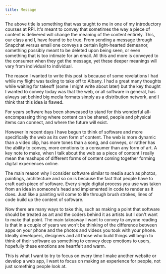 ```yaml
---
title: Message
---
```


The above title is something that was taught to me in one of my introductory courses at RPI. It's meant to convey that sometimes the way a piece of content is delivered will change the meaning of the content entirely. This, our class and I, have found to be true. From sending a message through Snapchat versus email one conveys a certain light-hearted demeanor, something possibly meant to be deleted upon being seen, or even something that is too intimate for an email. All this and more is conveyed to the consumer when they get the message, yet these deeper meanings will vary from individual to individual.

The reason I wanted to write this post is because of some revelations I had while my flight was taxiing to take off to Albany. I had a great many thoughts while waiting for takeoff (some I might write about later) but the key thought I wanted to convey today was that the web, or all software in general, has always sat behind big media formats simply as a distribution network, and I think that this idea is flawed.

For years software has been showcased to stand for this wonderful all-encompassing thing where content can be shared, people and physical items can connect, and where the future will exist.

However in recent days I have begun to think of software and more specifically the web as its own form of content. The web is more dynamic than a video clip, has more tones than a song, and conveys, or rather has the ability to convey, more emotions to a consumer than any form of art. A key note to make, when I talk about the web as a piece of content I really mean the mashups of different forms of content coming together forming digital experiences online.

The main reason why I consider software similar to media such as photos, paintings, architecture and so on is because the fact that people have to craft each piece of software. Every single digital process you use was taken from an idea in someone's head and implemented in code to render as it does. Just like a painting will come to life through brush strokes, lines of code build up the content of software.

Now there are many ways to take this, such as making a point that software should be treated as art and the coders behind it as artists but I don't want to make that point. The main takeaway I want to convey to anyone reading is that in a couple of years we won't be thinking of the difference between apps on your phone and the photos and videos you took with your phone. Ideally developers, designers and all those who build things will begin to think of their software as something to convey deep emotions to users, hopefully these emotions are heartfelt and warm.

This is what I want to try to focus on every time I make another website or develop a web app, I want to focus on making an experience for people, not just something people look at.
